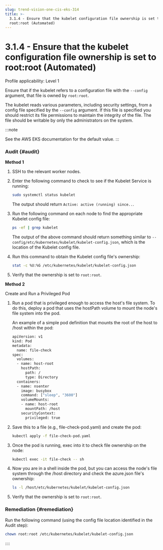 ```yaml
---
slug: trend-vision-one-cis-eks-314
title: >-
  3.1.4 - Ensure that the kubelet configuration file ownership is set to
  root:root (Automated)
---
```

# 3.1.4 - Ensure that the kubelet configuration file ownership is set to root:root (Automated)

Profile applicability: Level 1

Ensure that if the kubelet refers to a configuration file with the `--config` argument, that file is owned by `root:root`.

The kubelet reads various parameters, including security settings, from a config file specified by the `--config` argument. If this file is specified you should restrict its file permissions to maintain the integrity of the file. The file should be writable by only the administrators on the system.

:::note

See the AWS EKS documentation for the default value.
:::

### Audit {#audit}

**Method 1**

1.  SSH to the relevant worker nodes.

2.  Enter the following command to check to see if the Kubelet Service is running:

    ```bash
    sudo systemctl status kubelet
    ```

    The output should return `Active: active (running) since..`.

3.  Run the following command on each node to find the appropriate Kubelet config file:

    ```bash
    ps -ef | grep kubelet
    ```

    The output of the above command should return something similar to `--config/etc/kubernetes/kubelet/kubelet-config.json`, which is the location of the Kubelet config file.

4.  Run this command to obtain the Kubelet config file's ownership:

    ```bash
    stat -c %U:%G /etc/kubernetes/kubelet/kubelet-config.json
    ```

5.  Verify that the ownership is set to `root:root`.

**Method 2**

Create and Run a Privileged Pod

1.  Run a pod that is privileged enough to access the host's file system. To do this, deploy a pod that uses the hostPath volume to mount the node's file system into the pod.

    An example of a simple pod definition that mounts the root of the host to /host within the pod:

    ```bash
    apiVersion: v1
    kind: Pod
    metadata:
      name: file-check
    spec:
      volumes:
      - name: host-root
        hostPath:
          path: /
          type: Directory
      containers:
      - name: nsenter
        image: busybox
        command: ["sleep", "3600"]
        volumeMounts:
        - name: host-root
          mountPath: /host
        securityContext:
          privileged: true
    ```

2.  Save this to a file (e.g., file-check-pod.yaml) and create the pod:

    ```bash
    kubectl apply -f file-check-pod.yaml
    ```

3.  Once the pod is running, exec into it to check file ownership on the node:

    ```bash
    kubectl exec -it file-check -- sh
    ```

4.  Now you are in a shell inside the pod, but you can access the node's file system through the /host directory and check the azure.json file's ownership:

    ```bash
    ls -l /host/etc/kubernetes/kubelet/kubelet-config.json
    ```

5.  Verify that the ownership is set to `root:root`.

### Remediation {#remediation}

Run the following command (using the config file location identified in the Audit step):

```bash
chown root:root /etc/kubernetes/kubelet/kubelet-config.json
```
::::
